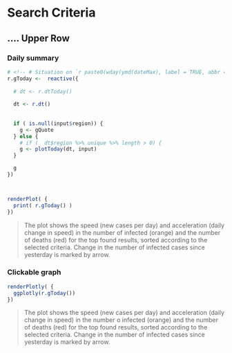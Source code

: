 
<!-- #  Dynamics today (`r format(Sys.time(), '%d %B, %Y')`) -->
<!-- # Daily summary -->
# Search Criteria
<!-- # Today -->

<!-- #### Plot settings: -->
<!-- ```{r} -->
<!-- checkboxInput("log10", "Use Log scale", F) -->
<!-- ``` -->

## .... Upper Row {.tabset .tabset-fade }

<!-- ### COVID-19 dynamics today: speed and acceleration of the pandemic spread -->
<!-- ### COVID-19 dynamics today -->
<!-- ### Dynamics today -->

### Daily summary
<!-- ###  Search results -->

```r

# <!-- # Situation on `r paste0(wday(ymd(dateMax), label = TRUE, abbr = FALSE), "," format(dateMax, '%d %B, %Y')`)` -->
r.gToday <-  reactive({
  
  # dt <- r.dtToday()
  
  dt <- r.dt()
 
  
  if ( is.null(input$region)) {
    g <- gQuote
  } else {
    # if (  dt$region %>% unique %>% length > 0) {
    g <- plotToday(dt, input)
  }  

  g
})



renderPlot( {
  print( r.gToday() )
})


```




<!-- >  Number of infected and deaths per day on ", input$dateToday), -->
<!--         # title= paste0("Speed and acceleration of pandemic on ", format(Sys.time(), "%d %B, %Y") ), -->
<!--         # title= paste0("Pandemic dynamics on ", input$dateToday), # dateMax), -->
<!--         subtitle= paste0("Top ", input$showN, " regions ", -->
<!--                          "in ", my.paste(input$country, ", "), " (sorted by '", input$sortby, "')."  -->
<!--                          # , ". States/Provinces: ", my.paste(input$state, ", ")  -->
> The plot shows the speed (new cases per day) and acceleration (daily change in speed) in the number of infected (orange) and the number of deaths (red) for the top found results, sorted according to the selected criteria. Change in the number of infected cases since yesterday is marked by arrow.



###  Clickable graph
<!-- ###Explore search results -->

```r

renderPlotly( {
  ggplotly(r.gToday())
})


```

> The plot shows the speed (new cases per day) and acceleration (daily change in speed) in the number o infected (orange) and the number of deaths (red) for the top found results, sorted according to the selected criteria. Change in the number of infected cases since yesterday is marked by arrow.


